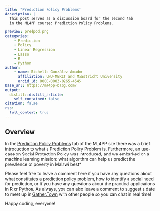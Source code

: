 ```yaml
---
title: "Prediction Policy Problems"
description: |
  This post serves as a discussion board for the second tab
  in the ML4PP course: Prediction Policy Problems.

preview: predpod.png
categories:
    - Prediction
    - Policy
    - Linear Regression
    - Lasso
    - R
    - Python
author:
    - name: Michelle González Amador
      affiliation: UNU-MERIT and Maastricht University
      orcid_id: 0000-0003-0265-4545
base_url: https://ml4pp-blog.com/
output:
  distill::distill_article:
    self_contained: false
citation: false
rss:
  full_content: true
---
```


## Overview

In the [Prediction Policy Problems](https://www.ml4publicpolicy.com/predictionpolicy.html) tab of the ML4PP site there was a brief introduction to what a Prediction Policy Problem is. Furthermore, an use-case on Social Protection Policy was introduced, and we embarked on a machine learning mission: what algorithm can help us predict the prevalence of poverty in Malawi best? 

Please feel free to leave a comment here if you have any questions about what constitutes a prediction policy problem, how to identify a social need for prediction, or if you have any questions about the practical applications in R or Python. As always, you can also leave a comment to suggest a date to meet up in [Gather.Town](https://app.gather.town/app/oHbUVQSaCs7SOToI/ML%20for%20Public%20Policy) with other people so you can chat in real time!

Happy coding, everyone! 